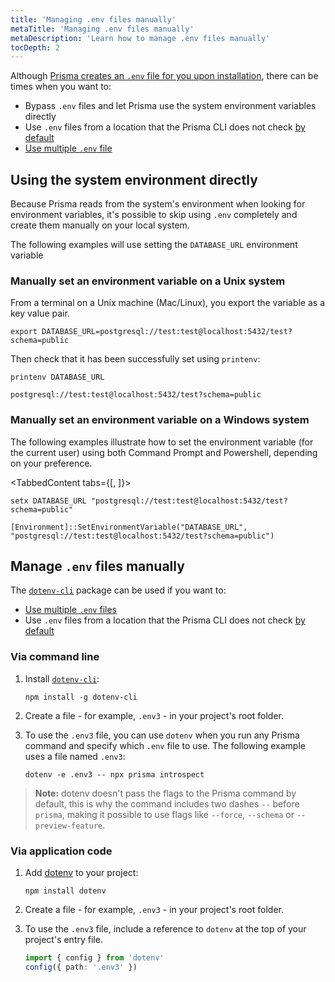 ```yaml
---
title: 'Managing .env files manually'
metaTitle: 'Managing .env files manually'
metaDescription: 'Learn how to manage .env files manually'
tocDepth: 2
---
```


<TopBlock>

Although [Prisma creates an `.env` file for you upon installation](./#how-does-prisma-use-environment-variables), there can be times when you want to:

- Bypass `.env` files and let Prisma use the system environment variables directly
- Use `.env` files from a location that the Prisma CLI does not check [by default](./#using-env-files)
- [Use multiple `.env` file](./using-multiple-env-files)

</TopBlock>

## Using the system environment directly

Because Prisma reads from the system's environment when looking for environment variables, it's possible to skip using `.env` completely and create them manually on your local system. 

<Admonition type="info">

The following examples will use setting the `DATABASE_URL` environment variable

</Admonition>

### Manually set an environment variable on a Unix system

From a terminal on a Unix machine (Mac/Linux), you export the variable as a key value pair.

```terminal
export DATABASE_URL=postgresql://test:test@localhost:5432/test?schema=public
```

Then check that it has been successfully set using `printenv`:

<CodeWithResult expanded={true}>

<cmd>

```terminal
printenv DATABASE_URL
```

</cmd>

<cmdResult>

```
postgresql://test:test@localhost:5432/test?schema=public
```

</cmdResult>

</CodeWithResult>

### Manually set an environment variable on a Windows system

The following examples illustrate how to set the environment variable (for the current user) using both Command Prompt and Powershell, depending on your preference.

<TabbedContent tabs={[<FileWithIcon text="Command Prompt" icon="display"/>, <FileWithIcon text="Powershell" icon="display"/>]}>

<tab>

```terminal
setx DATABASE_URL "postgresql://test:test@localhost:5432/test?schema=public"
```

</tab>

<tab>

```terminal
[Environment]::SetEnvironmentVariable("DATABASE_URL", "postgresql://test:test@localhost:5432/test?schema=public")
```

</tab>

</TabbedContent>

## Manage `.env` files manually

The [`dotenv-cli`](https://www.npmjs.com/package/dotenv-cli) package can be used if you want to:

- [Use multiple `.env` files](./using-multiple-env-files)
- Use `.env` files from a location that the Prisma CLI does not check [by default](./#using-env-files)

### Via command line

1.  Install [`dotenv-cli`](https://www.npmjs.com/package/dotenv-cli):

    ```
    npm install -g dotenv-cli
    ```

2.  Create a file - for example, `.env3` - in your project's root folder.

3.  To use the `.env3` file, you can use `dotenv` when you run any Prisma command and specify which `.env` file to use. The following example uses a file named `.env3`:

    ```
    dotenv -e .env3 -- npx prisma introspect
    ```

> **Note:** dotenv doesn't pass the flags to the Prisma command by default, this is why the command includes two dashes `--` before `prisma`, making it possible to use flags like `--force`, `--schema` or `--preview-feature`.

### Via application code

1.  Add [dotenv](https://www.npmjs.com/package/dotenv) to your project:

    ```
    npm install dotenv
    ```

2.  Create a file - for example, `.env3` - in your project's root folder.

3.  To use the `.env3` file, include a reference to `dotenv` at the top of your project's entry file.

    ```ts
    import { config } from 'dotenv'
    config({ path: '.env3' })
    ```
